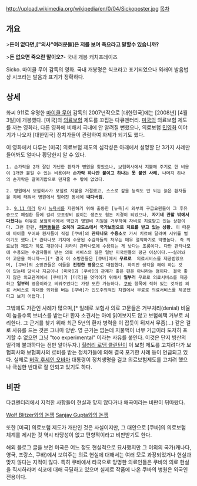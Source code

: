 http://upload.wikimedia.org/wikipedia/en/0/04/Sickoposter.jpg
[[목차]]

== 개요 ==

>'''돈이 없다면,["의사"여러분들]은 저를 보며 죽으라고 말할수 있습니까?'''

>'''돈 없으면 죽으란 말이오?'''- 국내 개봉 캐치프레이즈

Sicko. 마이클 무어 감독의 영화. 국내 개봉명은 식코라고 표기되었으나 외래어 발음법상 시코라는 발음과 표기가 정확하다.

== 상세 ==
화씨 911로 유명한 [[마이클 무어]] 감독의 2007년작으로 [대한민국]에는 [2008년] [4월 3일]에 개봉했다. [미국]의 [[의료보험]] 제도를 꼬집는 다큐멘터리. [[미국]]의 의료보험 제도를 까는 영화라, 다른 영화에 비해서 국내에 안 알려질 뻔했으나, 의료보험 [[민영화]] 이야기가 나오자 [대한민국] 정치가들이 관람하여 화제가 되기도 했다.

이 영화에서 다루는 [미국] 의료보험 제도의 심각성은 아래에서 설명할 단 3가지 사례만 들어봐도 얼마나 황당한지 알 수 있다.

 1. 손가락을 2개 잘린 가난한 환자가 병원을 찾았으나, 보험회사에서 지불해 주기로 한 비용이 1개만 붙일 수 있는 비용이라 '''손가락 하나만 붙이고 하나는 못 붙인 사례.''' 나머지 하나의 손가락은 갈매기밥으로 던져줄 수 밖에 없었다.

 2. 병원에서 보험회사가 보험료 지불을 거절했고, 스스로 갚을 능력도 안 되는 늙은 환자들을 차에 태워서 병원에서 떨어진 동네에 '''내다버림'''.

 3. [[9.11 테러]] 당시 [[뉴욕]]시를 지원하기 위해 출동한 [뉴욕]시 외부의 구급요원들이 그 후유증으로 폐질환 등에 걸려 보조장비 없이는 생존도 힘든 지경이 되었으나, '''자기네 관할 밖에서 다쳤다'''는 이유로 보험회사에서 약값과 병원비 지원을 거부하여 자비로 치료받고 있는 상황이다. 그런 한편, '''[[테러범]]들은 오히려 교도소에서 국가보험으로 치료를 받고 있는 상황.''' 이 때문에 마이클 무어와 환자들이 직접 [쿠바]의 '''관타나모 수용소'''로 가서 치료해 달라며 시위를 벌이기도 했다.[* 관타나모 기지에 수용된 수감자들의 처우는 매우 열악하기로 악명높다. 즉 의료보험 제도가 하도 개판이니 차라리 관타나모에 수용되는 게 낫다는 조롱이다. 다만 관타나모에 수용되는 수감자들이 받는 의료 서비스의 질은 일반 미국인들의 평균 이상이다.~~살려놔야 고문을 하니까~~][* 결국 이 소방관들은 [쿠바]에서 '''무료로'''  의료서비스를 제공받았으며, [쿠바]의 소방관들은 이들을 '''진정한 영웅'''으로 대접했다. 하지만 생각을 해야 하는 것이 있는데 당시나 지금이나 [미국]과 [쿠바]의 관계가 좋은 편은 아니라는 점이다. 결국 좋지 않은 외교관계에서 [쿠바]가 [미국]을 엿먹이기 위해서 '''일부러''' 무료로 의료서비스를 제공하고 '''일부러''' 영웅이라고 띄워주었다는 가정 또한 가능하다. [[쿠바]] 항목에 적혀 있는 것처럼 의료 서비스로 막대한 외화를 버는 [쿠바]가 인도주의적인 차원에서 무료로 의료서비스를 제공했다고 보기 어렵다.]

그밖에도 가관인 사례가 많으며,[* 일례로 보험사 의료 고문들은 거부처리(denial) 비율이 높을수록 보너스를 받는다! 환자 소견서는 아예 읽어보지도 않고 보험혜택 거부로 처리한다. 그 근거를 찾기 위해 최근 5년의 환자 병력을 이 잡듯이 뒤져서 무좀(…) 같은 걸로 사유를 드는 것은 그나마 양반. 영 근거는 없는데 지불액이 너무 거금이라 도저히 포기할 수 없으면 그냥 "too experimental" 이라는 사유를 붙인다. 이것은 단지 빙산의 일각에 불과하다는 점만 알아두자.] [[힐러리 로댐 클린턴]]이 이 보험 제도를 고치려다가 보험회사와 보험회사의 로비를 받는 정치가들에 의해 결국 포기한 사례 등이 언급되고 있다. 실제로 [[버락 후세인 오바마]] 대통령이 정치생명을 걸고 의료보험제도를 고치려 했으나 극심한 반대로 잘 안되고 있기도 하다.

== 비판 ==
다큐멘터리에서 지적한 사항들이 현실과 맞지 않다거나 왜곡이라는 비판이 뒤따랐다.

[http://www.youtube.com/watch?v=8TSBB7QNqKE Wolf Blitzer와의 논쟁]
[http://www.youtube.com/watch?v=tHLzBeMs1qU Sanjay Gupta와의 논쟁]

또한 [미국] 의료보험 제도가 개판인 것은 사실이지만, 그 대안으로 [쿠바]의 의료보험 체계를 제시한 것 역시 타당성이 없고 편향적이라고 비판받기도 한다.

해외 블로그 글을 보면 미국은 어느 정도 현실적으로 묘사했지만 그 이외의 국가(캐나다, 영국, 프랑스, 쿠바)에서 보여주는 의료 현실에 대해서는 여러 모로 과장되었거나 현실과 맞지 않다는 지적이 많다. 특히 쿠바에서 타국으로 망명한 의료인들은 쿠바의 의료 현실을 직시하라며 식코에 대해 극딜하고 있으며 실제로 작품에 나온 쿠바의 병원은 외국인 전용이다.
